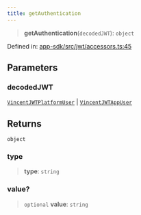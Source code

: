 ```yaml
---
title: getAuthentication
---
```


> **getAuthentication**(`decodedJWT`): `object`

Defined in: [app-sdk/src/jwt/accessors.ts:45](https://github.com/LIT-Protocol/Vincent/blob/1c902a7c278246adaf4479901c6e2d38e00321e5/packages/libs/app-sdk/src/jwt/accessors.ts#L45)

## Parameters

### decodedJWT

[`VincentJWTPlatformUser`](/api-reference/app-sdk/jwt/interfaces/VincentJWTPlatformUser) | [`VincentJWTAppUser`](/api-reference/app-sdk/jwt/interfaces/VincentJWTAppUser)

## Returns

`object`

### type

> **type**: `string`

### value?

> `optional` **value**: `string`
